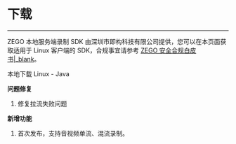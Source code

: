 # 下载

---

ZEGO 本地服务端录制 SDK 由深圳市即构科技有限公司提供，您可以在本页面获取适用于 Linux 客户端的 SDK，合规事宜请参考 [ZEGO 安全合规白皮书\|_blank](#16142)。

<Card title="本地服务端录制 SDK" href="https://storage.zego.im/downloads/ServerRecorder/ZegoLiveRoom-ServerRecording-Linux-Java.zip" target="_blank">
本地下载 Linux - Java
</Card>


<Accordion title="2024-07-31 Version：g8cb9fce6b5d" defaultOpen="true">

**问题修复**

1. 修复拉流失败问题

</Accordion>

<Accordion title="2024-01-18  Version：g4813c88401 " defaultOpen="false">

**新增功能**

1. 首次发布，支持音视频单流、混流录制。

</Accordion>
